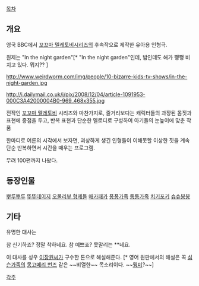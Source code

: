 [[목차]]

== 개요 ==

영국 BBC에서 [[꼬꼬마 텔레토비]]시리즈의 후속작으로 제작한 유아용 인형극. 

원제는 "In the night garden"[* "In the night garden"인데, 밤인데도 해가 쨍쨍 비치고 있다. 뭐지?? ]

http://www.weirdworm.com/img/people/10-bizarre-kids-tv-shows/in-the-night-garden.jpg

http://i.dailymail.co.uk/i/pix/2008/12/04/article-1091953-000C3A42000004B0-969_468x355.jpg


전작인 [[꼬꼬마 텔레토비]] 시리즈와 마찬가지로, 줄거리보다는 캐릭터들의 과장된 몸짓과 표현에 중점을 두고, 반복 표현과 단순한 멜로디로 구성하여 아기들의 눈높이에 맞춘 작품

한마디로 어른의 시각에서 보자면, 괴상하게 생긴 인형들이 이해못할 이상한 짓을 계속 단순 반복하면서 시간을 때우는 프로그램. 

무려 100편까지 나왔다. 


== 등장인물 ==
[[뿌루뿌루]]
[[뚜뚜데이지]]
[[오물리부 형제들]]
[[매카패카]]
[[퐁퐁가족]]
[[통통가족]]
[[치키포키]]
[[슈슈붕붕]]

== 기타 ==

유명한 대사는

참 신기하죠?
정말 착하네요. 
참 예쁘죠?
못말리는 **네요. 

이 대사를 성우 [[이장원]]씨가 구수한 톤으로 해설해준다. [* 영어 원판에서의 해설은 꼭 [[심슨가족]]의 [[몽고메리 번즈]] 같은 ~~비열한~~ 목소리이다. ~~[[뭥미]]?~~]

[[각주]]

